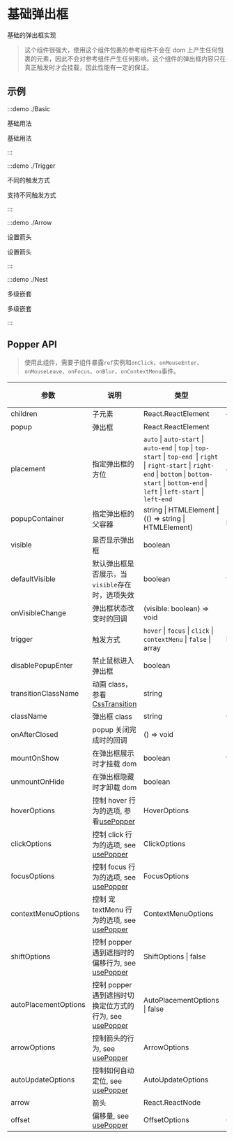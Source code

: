 # 基础弹出框

基础的弹出框实现

> 这个组件很强大，使用这个组件包裹的参考组件不会在 dom 上产生任何包裹的元素，因此不会对参考组件产生任何影响。这个组件的弹出框内容只在真正触发时才会挂载，因此性能有一定的保证。

## 示例

:::demo ./Basic

基础用法

基础用法

:::

:::demo ./Trigger

不同的触发方式

支持不同触发方式

:::

:::demo ./Arrow

设置箭头

设置箭头

:::

:::demo ./Nest

多级嵌套

多级嵌套

:::

## Popper API

> 使用此组件，需要子组件暴露`ref`实例和`onClick`、`onMouseEnter`、`onMouseLeave`、`onFocus`、`onBlur`、`onContextMenu`事件。

| 参数 | 说明 | 类型 | 默认值 | 是否必填 |
| --- | --- | --- | --- | --- |
| children | 子元素 | React.ReactElement | — | true |
| popup | 弹出框 | React.ReactElement | - | true |
| placement | 指定弹出框的方位 | `auto` \| `auto-start` \| `auto-end` \| `top` \| `top-start` \| `top-end `\| `right` \| `right-start` \| `right-end` \| `bottom` \| `bottom-start` \| `bottom-end` \| `left` \| `left-start` \| `left-end` | `auto` | false |
| popupContainer | 指定弹出框的父容器 | string \| HTMLElement \| (() => string \| HTMLElement) | () => body | false |
| visible | 是否显示弹出框 | boolean | - | false |
| defaultVisible | 默认弹出框是否展示，当`visible`存在时，选项失效 | boolean | false | false |
| onVisibleChange | 弹出框状态改变时的回调 | (visible: boolean) => void | - | false |
| trigger | 触发方式 | `hover` \| `focus` \| `click` \| `contextMenu` \| `false` \| array | `hover` | false |
| disablePopupEnter | 禁止鼠标进入弹出框 | boolean | - | false |
| transitionClassName | 动画 class，参看[CssTransition](/components/CssTransition) | string | - | false |
| className | 弹出框 class | string | 0 | false |
| onAfterClosed | popup 关闭完成时的回调 | () => void | - | false |
| mountOnShow | 在弹出框展示时才挂载 dom | boolean | true | false |
| unmountOnHide | 在弹出框隐藏时才卸载 dom | boolean | - | false |
| hoverOptions | 控制 hover 行为的选项, 参看[usePopper](/hooks/usePopper) | HoverOptions | - | false |
| clickOptions | 控制 click 行为的选项, see [usePopper](/hooks/usePopper) | ClickOptions | - | false |
| focusOptions | 控制 focus 行为的选项, see [usePopper](/hooks/usePopper) | FocusOptions | - | false |
| contextMenuOptions | 控制 宠 textMenu 行为的选项, see [usePopper](/hooks/usePopper) | ContextMenuOptions | - | false |
| shiftOptions | 控制 popper 遇到遮挡时的偏移行为, see [usePopper](/hooks/usePopper) | ShiftOptions \| false | - | false |
| autoPlacementOptions | 控制 popper 遇到遮挡时切换定位方式的行为, see [usePopper](/hooks/usePopper) | AutoPlacementOptions \| false | - | false |
| arrowOptions | 控制箭头的行为, see [usePopper](/hooks/usePopper) | ArrowOptions | - | false |
| autoUpdateOptions | 控制如何自动定位, see [usePopper](/hooks/usePopper) | AutoUpdateOptions | - | false |
| arrow | 箭头 | React.ReactNode | - | false |
| offset | 偏移量, see [usePopper](/hooks/usePopper) | OffsetOptions | 0 | false |

